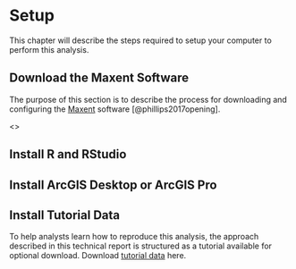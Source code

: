 # Setup
This chapter will describe the steps required to setup your computer to perform this analysis. 


## Download the Maxent Software
The purpose of this section is to describe the process for downloading and configuring the [Maxent](https://biodiversityinformatics.amnh.org/open_source/maxent/) software [@phillips2017opening]. 

<<add further Maxent configuration instructions here>>


## Install R and RStudio


## Install ArcGIS Desktop or ArcGIS Pro


## Install Tutorial Data
To help analysts learn how to reproduce this analysis, the approach described in this technical report is structured as a tutorial available for optional download. Download [tutorial data](data/tutorial_data.zip) here. 
